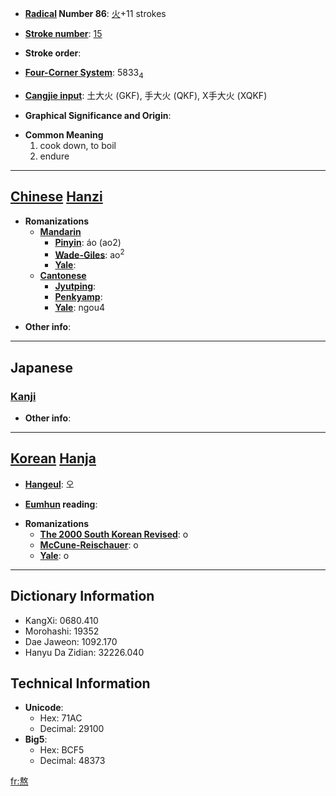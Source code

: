* '''[[Wiktionary:Chinese radical index| Radical]] Number 86''': [[Wiktionary:Chinese radical index 火|火]]+11 strokes

* '''[[Wiktionary:Chinese total strokes index|Stroke number]]''': [[Wiktionary:Chinese total strokes index 15|15]]

* '''Stroke order''': 

* '''[[Wiktionary:Chinese four corner index|Four-Corner System]]''': 5833<sub>4</sub>

* '''[[Wiktionary:Chinese Cangjie index|Cangjie input]]''': 土大火 (GKF), 手大火 (QKF), X手大火 (XQKF)

* '''Graphical Significance and Origin''': 

* '''Common Meaning'''
*#cook down, to boil
*# endure


----

== [[Chinese]] [[Hanzi]] ==

* '''Romanizations'''
** '''[[Mandarin]]'''
*** '''[[Pinyin]]''': áo (ao2)
*** '''[[Wade-Giles]]''': ao<sup>2</sup>
*** '''[[Yale]]''': 
** '''[[Cantonese]]'''
*** '''[[Jyutping]]''':
*** '''[[Penkyamp]]''': 
*** '''[[Yale]]''': ngou4

* '''Other info''': 

----

==Japanese==
===[[Kanji]]===
{{kanji|on readings=[[ごう]] (gō)
|kun readings=[[いる]] (iru)
}}

* '''Other info''':  

----

== [[Korean]] [[Hanja]] ==

* '''[[Hangeul]]''': 오

* '''[[Eumhun]] reading''': 

* '''Romanizations'''
** '''[[The 2000 South Korean Revised Romanization|The 2000 South Korean Revised]]''': o
** '''[[McCune-Reischauer]]''': o
** '''[[Yale]]''': o

----

== Dictionary Information ==

* KangXi: 0680.410
* Morohashi: 19352
* Dae Jaweon: 1092.170
* Hanyu Da Zidian: 32226.040

== Technical Information ==

* '''Unicode''':
** Hex: 71AC
** Decimal: 29100
* '''Big5''':
** Hex: BCF5
** Decimal: 48373

[[fr:熬]]
